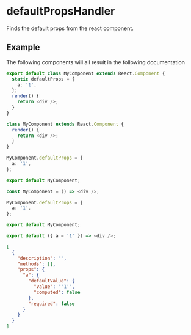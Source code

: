 # defaultPropsHandler

Finds the default props from the react component.

## Example

The following components will all result in the following documentation

```ts {2-4} filename="component.tsx"
export default class MyComponent extends React.Component {
  static defaultProps = {
    a: '1',
  };
  render() {
    return <div />;
  }
}
```

```ts {7-9} filename="component.tsx"
class MyComponent extends React.Component {
  render() {
    return <div />;
  }
}

MyComponent.defaultProps = {
  a: '1',
};

export default MyComponent;
```

```ts {3-5} filename="component.tsx"
const MyComponent = () => <div />;

MyComponent.defaultProps = {
  a: '1',
};

export default MyComponent;
```

```ts /{ a = '1' }/ filename="component.tsx"
export default ({ a = '1' }) => <div />;
```

```json {7-11} filename="Result"
[
  {
    "description": "",
    "methods": [],
    "props": {
      "a": {
        "defaultValue": {
          "value": "'1'",
          "computed": false
        },
        "required": false
      }
    }
  }
]
```

